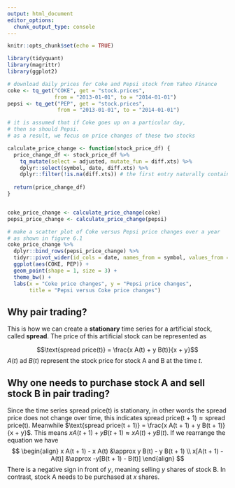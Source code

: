 ```yaml
---
output: html_document
editor_options: 
  chunk_output_type: console
---
```


```r
knitr::opts_chunk$set(echo = TRUE)

library(tidyquant)
library(magrittr)
library(ggplot2)
```

```r
# download daily prices for Coke and Pepsi stock from Yahoo Finance
coke <- tq_get("COKE", get = "stock.prices", 
               from = "2013-01-01", to = "2014-01-01")
pepsi <- tq_get("PEP", get = "stock.prices", 
                from = "2013-01-01", to = "2014-01-01")

# it is assumed that if Coke goes up on a particular day, 
# then so should Pepsi. 
# as a result, we focus on price changes of these two stocks

calculate_price_change <- function(stock_price_df) {
  price_change_df <- stock_price_df %>% 
    tq_mutate(select = adjusted, mutate_fun = diff.xts) %>% 
    dplyr::select(symbol, date, diff.xts) %>% 
    dplyr::filter(!is.na(diff.xts)) # the first entry naturally contains a missing value (NA) because there is no previous price
  
  return(price_change_df)
}


coke_price_change <- calculate_price_change(coke) 
pepsi_price_change <- calculate_price_change(pepsi)

# make a scatter plot of Coke versus Pepsi price changes over a year
# as shown in figure 6.1
coke_price_change %>% 
  dplyr::bind_rows(pepsi_price_change) %>% 
  tidyr::pivot_wider(id_cols = date, names_from = symbol, values_from = diff.xts) %>% 
  ggplot(aes(COKE, PEP)) + 
  geom_point(shape = 1, size = 3) + 
  theme_bw() + 
  labs(x = "Coke price changes", y = "Pepsi price changes", 
       title = "Pepsi versus Coke price changes")
```

## Why pair trading?

This is how we can create a **stationary** time series for a artificial stock, called **spread**. 
The price of this artificial stock can be represented as 

$$\text{spread price(t)} = \frac{x A(t) + y B(t)}{x + y}$$
$A(t)$ ad $B(t)$ represent the stock price for stock A and B at the time $t$. 

## Why one needs to purchase stock A and sell stock B in pair trading?

Since the time series $\text{spread price(t)}$ is stationary, in other words the spread price does not change over time, this indicates $\text{spread price(t + 1)} \approx \text{spread price(t)}$. 
Meanwhile $\text{spread price(t + 1)} = \frac{x A(t + 1) + y B(t + 1)}{x + y}$. 
This means $x A(t + 1) + y B(t + 1) \approx x A(t) + y B(t)$. 
If we rearrange the equation we have 
$$
\begin{align}
x A(t + 1) - x A(t) &\approx  y B(t) - y B(t + 1) \\
x[A(t + 1) - A(t)] &\approx -y[B(t + 1) - B(t)]
\end{align}
$$
There is a negative sign in front of $y$, meaning selling $y$ shares of stock B. 
In contrast, stock A needs to be purchased at $x$ shares. 
